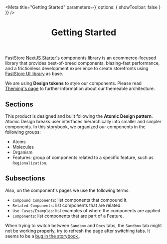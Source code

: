 
<Meta
  title="Getting Started"
  parameters={{ options: { showToolbar: false } }}
/>

<header>

# Getting Started

</header>

FastStore <a href="https://nextjs.vtex.app/" target="_blank">NextJS Starter's</a> components library is an ecommerce-focused library that provides best-of-breed components, blazing-fast performance, and a frictionless development experience to create storefronts using [FastStore UI library](https://www.faststore.dev/reference/ui/faststore-ui) as base.

<!--
<a href="https://www.faststore.dev/starters">FastStore Starters</a> are templates
developers can use to create new ecommerce experiences straightaway using. -->

We are using **Design tokens** to style our components. Please read <a href="../?path=/docs/theming--page">Theming's page</a> to further information about our themeable architecture.

## Sections 

This product is designed and built following the **Atomic Design pattern**. Atomic Design breaks user interfaces hierarchically into smaller and simpler components. In this storybook, we organized our components in the following groups:

- Atoms
- Molecules
- Organism
- Features: group of components related to a specific feature, such as `Regionalization`.

## Subsections 

Also, on the component's pages we use the following terms:

- `Compound Components`: list components that compound it.
- `Related Components`: list components that are related.
- `Use Cases/Examples`: list examples of where the components are applied.
- `Components`: list components that are part of a Feature.

<Callout>
  When trying to switch between
  <code>Sandbox</code> and <code>Docs</code> tabs, the <code>Sandbox</code> tab might
  not be working properly, try to refresh the page after switching tabs. It seems
  to be a <a href="https://github.com/storybookjs/storybook/issues/17625">
    bug in the storybook
  </a>.
</Callout>
